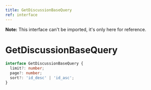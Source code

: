 ```yaml
---
title: GetDiscussionBaseQuery
ref: interface
---
```


**Note:** This interface can't be imported, it's only here for reference.

# GetDiscussionBaseQuery

```ts
interface GetDiscussionBaseQuery {
  limit?: number;
  page?: number;
  sort?: 'id_desc' | 'id_asc';
}
```
